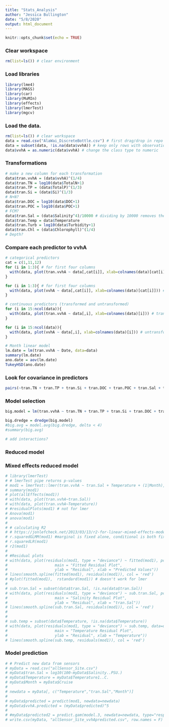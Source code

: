 ```yaml
---
title: "Stats_Analysis"
author: "Jessica Bullington"
date: "5/8/2020"
output: html_document
---
```


```r
knitr::opts_chunk$set(echo = TRUE)
```

### Clear workspace
```r
rm(list=ls()) # clear environment
```


### Load libraries
```r
library(lme4)
library(MASS)
library(car)
library(MuMIn)
library(effects)
library(lmerTest)
library(mgcv)
```


### Load the data.
```r
rm(list=ls()) # clear workspace
data = read.csv("AlaWai_DiscreteBottle.csv") # first drag/drop in repo on github website
data = subset(data, !is.na(data$vvhA)) # keep only rows with observations for vvhA
data$vvhA = as.numeric(data$vvhA) # change the class type to numeric
```

### Transformations
```r
# make a new column for each transformation
data$tran.vvhA = (data$vvhA)^(1/4)
data$tran.TN = log10(data$TotalN+1)
data$tran.TP = (data$TotalP)^(1/3)
data$tran.Si = (data$Si)^(1/3)
# N+N?
data$tran.DOC = log10(data$DOC+1)
data$tran.POC = log10(data$POC+1)
# FCM?
data$tran.Sal = (data$Salinity^4)/10000 # dividing by 10000 removes the scaling issue with lm
data$tran.Temp = data$Temperature
data$tran.Turb = log10(data$Turbidity+1)
data$tran.Chl = (data$Chlorophyll)^(1/4)
# Depth?
```

### Compare each predictor to vvhA
```r
# categorical predictors
cat = c(1,11,12)
for (i in 1:3){ # for first four columns
  with(data, plot(tran.vvhA ~ data[,cat[i]], xlab=colnames(data)[cat[i]])) # transformed vvhA
}

for (i in 1:3){ # for first four columns
  with(data, plot(vvhA ~ data[,cat[i]], xlab=colnames(data)[cat[i]])) # untransformed vvhA
}

# continuous predictors (transformed and untransformed)
for (i in 15:ncol(data)){ 
  with(data, plot(tran.vvhA ~ data[,i], xlab=colnames(data)[i])) # transformed vvhA
}

for (i in 15:ncol(data)){ 
  with(data, plot(vvhA ~ data[,i], xlab=colnames(data)[i])) # untransformed vvhA
}

```

```r
# Month linear model
lm.date = lm(tran.vvhA ~ Date, data=data)
summary(lm.date)
ano.date = aov(lm.date)
TukeyHSD(ano.date)
```


### Look for covariance in predictors
```r
pairs(~tran.TN + tran.TP + tran.Si + tran.DOC + tran.POC + tran.Sal + tran.Temp + tran.Turb + tran.Chl, data =data) # add N+N, FCM, Depth
```


### Model selection
```r
big.model = lm(tran.vvhA ~ tran.TN + tran.TP + tran.Si + tran.DOC + tran.POC + tran.Sal + tran.Temp + tran.Turb + tran.Chl + Month + Site, data =data)

big.dredge = dredge(big.model)
#big.avg = model.avg(big.dredge, delta < 4)
#summary(big.avg)

# add interactions?
```


### Reduced model


### Mixed effects reduced model
```r
# library(lmerTest)
# # lmerTest pipe returns p-values
# mod1 = lmerTest::lmer(tran.vvhA ~ tran.Sal + Temperature + (1|Month), data = data) # interaction not sig
# summary(mod1)
# plot(allEffects(mod1))
# with(data, plot(tran.vvhA~tran.Sal))
# with(data, plot(tran.vvhA~Temperature))
# #residualPlots(mod1) # not for lmer
# Anova(mod1)
# anova(mod1) 
# 
# # calculating R2
# # https://jonlefcheck.net/2013/03/13/r2-for-linear-mixed-effects-models/
# r.squaredGLMM(mod1) #marginal is fixed alone, conditional is both fixed and random
# r.squaredLR(mod1)
# r2(mod1)
# 
# #Residual plots
# with(data, plot(residuals(mod1, type = "deviance") ~ fitted(mod1), pch = 19, 
#                     main = "Fitted Residual Plot", 
#                     ylab = "Residual", xlab = "Predicted Values"))
# lines(smooth.spline(fitted(mod1), residuals(mod1)), col = 'red')
# #plot(fitted(mod1),  rstandard(mod1)) # doesn't work for lmer
# 
# sub.tran.Sal = subset(data$tran.Sal, !is.na(data$tran.Sal))
# with(data, plot(residuals(mod1, type = "deviance") ~ sub.tran.Sal, pch = 1, col = 'black',
#                     main = "Salinity Residual Plot", 
#                     ylab = "Residual", xlab = "tran.Sal"))
# lines(smooth.spline(sub.tran.Sal, residuals(mod1)), col = 'red')
# 
# 
# sub.temp = subset(data$Temperature, !is.na(data$Temperature))
# with(data, plot(residuals(mod1, type = "deviance") ~ sub.temp, data=data, pch = 1, col = 'black',
#                     main = "Temperature Residual Plot", 
#                     ylab = "Residual", xlab = "Temperature"))
# lines(smooth.spline(sub.temp, residuals(mod1)), col = 'red')
```


### Model prediction
```r
# # Predict new data from sensors
# myData = read.csv("allSensor_Site.csv")
# myData$tran.Sal = log10(100-myData$Salinity..PSU.)
# myData$Temperature = myData$Temperature1..C.
# myData$Month = myData$Cruise
# 
# newdata = myData[, c("Temperature","tran.Sal","Month")]
# 
# myData$predicted = predict(mod1, newdata=newdata)
# myData$vvhA.predicted = (myData$predicted)^5
# 
# #myData$predicted2 = predict.gam(model.3, newdata=newdata, type="response") #same output as predict()
# write.csv(myData, "allSensor_Site_vvhApredicted.csv", row.names = F)
```




